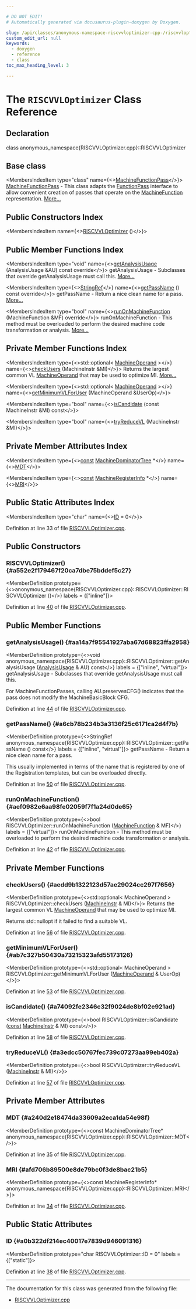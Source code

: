 ```yaml
---

# DO NOT EDIT!
# Automatically generated via docusaurus-plugin-doxygen by Doxygen.

slug: /api/classes/anonymous-namespace-riscvvloptimizer-cpp-/riscvvloptimizer
custom_edit_url: null
keywords:
  - doxygen
  - reference
  - class
toc_max_heading_level: 3

---
```





# The `RISCVVLOptimizer` Class Reference

<DoxygenPage pluginConfig={pluginConfig}>



## Declaration

<CodeBlock>class anonymous_namespace{RISCVVLOptimizer.cpp}::RISCVVLOptimizer</CodeBlock>

## Base class

<MembersIndex>

<MembersIndexItem
  type="class"
  name={<><a href="/docs/api/classes/llvm/machinefunctionpass">MachineFunctionPass</a></>}>
<a href="/docs/api/classes/llvm/machinefunctionpass">MachineFunctionPass</a> - This class adapts the <a href="/docs/api/classes/llvm/functionpass">FunctionPass</a> interface to allow convenient creation of passes that operate on the <a href="/docs/api/classes/llvm/machinefunction">MachineFunction</a> representation. <a href="/docs/api/classes/llvm/machinefunctionpass/#details">More...</a>
</MembersIndexItem>

</MembersIndex>

## Public Constructors Index

<MembersIndex>

<MembersIndexItem
  name={<><a href="#a552e2f179467f20ca7dbe75bddef5c27">RISCVVLOptimizer</a> ()</>}>
</MembersIndexItem>

</MembersIndex>

## Public Member Functions Index

<MembersIndex>

<MembersIndexItem
  type="void"
  name={<><a href="#aa14a7f95541927aba67d68823ffa2958">getAnalysisUsage</a> (AnalysisUsage &amp;AU) const override</>}>
getAnalysisUsage - Subclasses that override getAnalysisUsage must call this. <a href="#aa14a7f95541927aba67d68823ffa2958">More...</a>
</MembersIndexItem>

<MembersIndexItem
  type={<><a href="/docs/api/classes/llvm/stringref">StringRef</a></>}
  name={<><a href="#a6cb78b234b3a3136f25c6171ca2d4f7b">getPassName</a> () const override</>}>
getPassName - Return a nice clean name for a pass. <a href="#a6cb78b234b3a3136f25c6171ca2d4f7b">More...</a>
</MembersIndexItem>

<MembersIndexItem
  type="bool"
  name={<><a href="#aef0982e6aa98fe02059f7f1a24d0de65">runOnMachineFunction</a> (MachineFunction &amp;MF) override</>}>
runOnMachineFunction - This method must be overloaded to perform the desired machine code transformation or analysis. <a href="#aef0982e6aa98fe02059f7f1a24d0de65">More...</a>
</MembersIndexItem>

</MembersIndex>

## Private Member Functions Index

<MembersIndex>

<MembersIndexItem
  type={<>std::optional&lt; <a href="/docs/api/classes/llvm/machineoperand">MachineOperand</a> &gt;</>}
  name={<><a href="#aedd9b1322123d57ae29024cc297f7656">checkUsers</a> (MachineInstr &amp;MI)</>}>
Returns the largest common VL <a href="/docs/api/classes/llvm/machineoperand">MachineOperand</a> that may be used to optimize MI. <a href="#aedd9b1322123d57ae29024cc297f7656">More...</a>
</MembersIndexItem>

<MembersIndexItem
  type={<>std::optional&lt; <a href="/docs/api/classes/llvm/machineoperand">MachineOperand</a> &gt;</>}
  name={<><a href="#ab7c327b50430a73215323afd55173126">getMinimumVLForUser</a> (MachineOperand &amp;UserOp)</>}>
</MembersIndexItem>

<MembersIndexItem
  type="bool"
  name={<><a href="#a74092fe2346c32f9024de8bf02e921ad">isCandidate</a> (const MachineInstr &amp;MI) const</>}>
</MembersIndexItem>

<MembersIndexItem
  type="bool"
  name={<><a href="#a3edcc50767fec739c07273aa99eb402a">tryReduceVL</a> (MachineInstr &amp;MI)</>}>
</MembersIndexItem>

</MembersIndex>

## Private Member Attributes Index

<MembersIndex>

<MembersIndexItem
  type={<><a href="/docs/api/files/lib/lib/target/lib/target/aarch64/aarch64promoteconstant-cpp/#a90f8350fecae261c25be85d38b451bff">const</a> <a href="/docs/api/classes/llvm/machinedominatortree">MachineDominatorTree</a> &#42;</>}
  name={<><a href="#a240d2e18474da33609a2eca1da54e98f">MDT</a></>}>
</MembersIndexItem>

<MembersIndexItem
  type={<><a href="/docs/api/files/lib/lib/target/lib/target/aarch64/aarch64promoteconstant-cpp/#a90f8350fecae261c25be85d38b451bff">const</a> <a href="/docs/api/classes/llvm/machineregisterinfo">MachineRegisterInfo</a> &#42;</>}
  name={<><a href="#afd706b89500e8de79bc0f3de8bac21b5">MRI</a></>}>
</MembersIndexItem>

</MembersIndex>

## Public Static Attributes Index

<MembersIndex>

<MembersIndexItem
  type="char"
  name={<><a href="#a0b322df214ec40017e7839d946091316">ID</a> = 0</>}>
</MembersIndexItem>

</MembersIndex>


Definition at line 33 of file <a href="/docs/api/files/lib/lib/target/lib/target/riscv/riscvvloptimizer-cpp">RISCVVLOptimizer.cpp</a>.

<SectionDefinition>

## Public Constructors

### RISCVVLOptimizer() {#a552e2f179467f20ca7dbe75bddef5c27}

<MemberDefinition
  prototype={<>anonymous&#95;namespace&#123;RISCVVLOptimizer.cpp&#125;::RISCVVLOptimizer::RISCVVLOptimizer ()</>}
  labels = {["inline"]}>

Definition at line <a href="/docs/api/files/lib/lib/target/lib/target/riscv/riscvvloptimizer-cpp/#l00040">40</a> of file <a href="/docs/api/files/lib/lib/target/lib/target/riscv/riscvvloptimizer-cpp">RISCVVLOptimizer.cpp</a>.
</MemberDefinition>

</SectionDefinition>

<SectionDefinition>

## Public Member Functions

### getAnalysisUsage() {#aa14a7f95541927aba67d68823ffa2958}

<MemberDefinition
  prototype={<>void anonymous&#95;namespace&#123;RISCVVLOptimizer.cpp&#125;::RISCVVLOptimizer::getAnalysisUsage (<a href="/docs/api/classes/llvm/analysisusage">AnalysisUsage</a> &amp; AU) const</>}
  labels = {["inline", "virtual"]}>
getAnalysisUsage - Subclasses that override getAnalysisUsage must call this.

For MachineFunctionPasses, calling AU.preservesCFG() indicates that the pass does not modify the MachineBasicBlock CFG.

Definition at line <a href="/docs/api/files/lib/lib/target/lib/target/riscv/riscvvloptimizer-cpp/#l00044">44</a> of file <a href="/docs/api/files/lib/lib/target/lib/target/riscv/riscvvloptimizer-cpp">RISCVVLOptimizer.cpp</a>.
</MemberDefinition>

### getPassName() {#a6cb78b234b3a3136f25c6171ca2d4f7b}

<MemberDefinition
  prototype={<>StringRef anonymous&#95;namespace&#123;RISCVVLOptimizer.cpp&#125;::RISCVVLOptimizer::getPassName () const</>}
  labels = {["inline", "virtual"]}>
getPassName - Return a nice clean name for a pass.

This usually implemented in terms of the name that is registered by one of the Registration templates, but can be overloaded directly.

Definition at line <a href="/docs/api/files/lib/lib/target/lib/target/riscv/riscvvloptimizer-cpp/#l00050">50</a> of file <a href="/docs/api/files/lib/lib/target/lib/target/riscv/riscvvloptimizer-cpp">RISCVVLOptimizer.cpp</a>.
</MemberDefinition>

### runOnMachineFunction() {#aef0982e6aa98fe02059f7f1a24d0de65}

<MemberDefinition
  prototype={<>bool RISCVVLOptimizer::runOnMachineFunction (<a href="/docs/api/classes/llvm/machinefunction">MachineFunction</a> &amp; MF)</>}
  labels = {["virtual"]}>
runOnMachineFunction - This method must be overloaded to perform the desired machine code transformation or analysis.

Definition at line <a href="/docs/api/files/lib/lib/target/lib/target/riscv/riscvvloptimizer-cpp/#l00042">42</a> of file <a href="/docs/api/files/lib/lib/target/lib/target/riscv/riscvvloptimizer-cpp">RISCVVLOptimizer.cpp</a>.
</MemberDefinition>

</SectionDefinition>

<SectionDefinition>

## Private Member Functions

### checkUsers() {#aedd9b1322123d57ae29024cc297f7656}

<MemberDefinition
  prototype={<>std::optional&lt; MachineOperand &gt; RISCVVLOptimizer::checkUsers (<a href="/docs/api/classes/llvm/machineinstr">MachineInstr</a> &amp; MI)</>}>
Returns the largest common VL <a href="/docs/api/classes/llvm/machineoperand">MachineOperand</a> that may be used to optimize MI.

Returns std::nullopt if it failed to find a suitable VL.

Definition at line <a href="/docs/api/files/lib/lib/target/lib/target/riscv/riscvvloptimizer-cpp/#l00056">56</a> of file <a href="/docs/api/files/lib/lib/target/lib/target/riscv/riscvvloptimizer-cpp">RISCVVLOptimizer.cpp</a>.
</MemberDefinition>

### getMinimumVLForUser() {#ab7c327b50430a73215323afd55173126}

<MemberDefinition
  prototype={<>std::optional&lt; MachineOperand &gt; RISCVVLOptimizer::getMinimumVLForUser (<a href="/docs/api/classes/llvm/machineoperand">MachineOperand</a> &amp; UserOp)</>}>

Definition at line <a href="/docs/api/files/lib/lib/target/lib/target/riscv/riscvvloptimizer-cpp/#l00053">53</a> of file <a href="/docs/api/files/lib/lib/target/lib/target/riscv/riscvvloptimizer-cpp">RISCVVLOptimizer.cpp</a>.
</MemberDefinition>

### isCandidate() {#a74092fe2346c32f9024de8bf02e921ad}

<MemberDefinition
  prototype={<>bool RISCVVLOptimizer::isCandidate (<a href="/docs/api/files/lib/lib/target/lib/target/aarch64/aarch64promoteconstant-cpp/#a90f8350fecae261c25be85d38b451bff">const</a> <a href="/docs/api/classes/llvm/machineinstr">MachineInstr</a> &amp; MI) const</>}>

Definition at line <a href="/docs/api/files/lib/lib/target/lib/target/riscv/riscvvloptimizer-cpp/#l00058">58</a> of file <a href="/docs/api/files/lib/lib/target/lib/target/riscv/riscvvloptimizer-cpp">RISCVVLOptimizer.cpp</a>.
</MemberDefinition>

### tryReduceVL() {#a3edcc50767fec739c07273aa99eb402a}

<MemberDefinition
  prototype={<>bool RISCVVLOptimizer::tryReduceVL (<a href="/docs/api/classes/llvm/machineinstr">MachineInstr</a> &amp; MI)</>}>

Definition at line <a href="/docs/api/files/lib/lib/target/lib/target/riscv/riscvvloptimizer-cpp/#l00057">57</a> of file <a href="/docs/api/files/lib/lib/target/lib/target/riscv/riscvvloptimizer-cpp">RISCVVLOptimizer.cpp</a>.
</MemberDefinition>

</SectionDefinition>

<SectionDefinition>

## Private Member Attributes

### MDT {#a240d2e18474da33609a2eca1da54e98f}

<MemberDefinition
  prototype={<>const MachineDominatorTree&#42; anonymous&#95;namespace&#123;RISCVVLOptimizer.cpp&#125;::RISCVVLOptimizer::MDT</>}>

Definition at line <a href="/docs/api/files/lib/lib/target/lib/target/riscv/riscvvloptimizer-cpp/#l00035">35</a> of file <a href="/docs/api/files/lib/lib/target/lib/target/riscv/riscvvloptimizer-cpp">RISCVVLOptimizer.cpp</a>.
</MemberDefinition>

### MRI {#afd706b89500e8de79bc0f3de8bac21b5}

<MemberDefinition
  prototype={<>const MachineRegisterInfo&#42; anonymous&#95;namespace&#123;RISCVVLOptimizer.cpp&#125;::RISCVVLOptimizer::MRI</>}>

Definition at line <a href="/docs/api/files/lib/lib/target/lib/target/riscv/riscvvloptimizer-cpp/#l00034">34</a> of file <a href="/docs/api/files/lib/lib/target/lib/target/riscv/riscvvloptimizer-cpp">RISCVVLOptimizer.cpp</a>.
</MemberDefinition>

</SectionDefinition>

<SectionDefinition>

## Public Static Attributes

### ID {#a0b322df214ec40017e7839d946091316}

<MemberDefinition
  prototype="char RISCVVLOptimizer::ID = 0"
  labels = {["static"]}>

Definition at line <a href="/docs/api/files/lib/lib/target/lib/target/riscv/riscvvloptimizer-cpp/#l00038">38</a> of file <a href="/docs/api/files/lib/lib/target/lib/target/riscv/riscvvloptimizer-cpp">RISCVVLOptimizer.cpp</a>.
</MemberDefinition>

</SectionDefinition>

<hr/>

The documentation for this class was generated from the following file:

<ul>
<li><a href="/docs/api/files/lib/lib/target/lib/target/riscv/riscvvloptimizer-cpp">RISCVVLOptimizer.cpp</a></li>
</ul>

</DoxygenPage>
